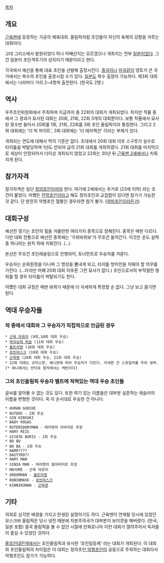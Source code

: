 [[목차]]
== 개요 ==
[[근육맨]]에 등장하는 가공의 체육대회. 올림픽처럼 초인들이 자신의 육체의 강함을 겨루는 대회이다. 

고대 그리스에서 발원되었다 하나 어째선지는 모르겠으나 개최지는 전부 [[일본]]이었다. 그건 일본이 초인격투기의 성지이기 때문이라고 한다.

각국에서 예선을 통해 대표 초인을 선발해 출장시킨다. [[중국]]이나 [[미국]]같이 영토가 큰 국가에서는 복수의 초인을 출장시킬 수가 있다. [[일본]]도 복수 출장이 가능하다. 제3회 대회에서는 나라마다 거의 2~4명씩 출전한다. (한국도 2명.)
== 역사 ==
우주초인위원회에서 주최하며 지금까지 총 22회의 대회가 개최되었다. 하지만 작품 중에서 그 경과가 묘사된 대회는 20회, 21회, 22회 3개의 대회뿐이다. 보통 작품에서 묘사된 횟수만 들어서 20회를 1회, 21회, 22회를 3회 초인 올림픽이라 통칭한다. 그리고 2회 대회에는 '더 빅 파이트', 3회 대회에는 '더 레저렉션' 이라는 부제가 있다.

개최되는 연도에 대해서 딱히 기준은 없다. 초대에서 20회 대회 이후 스구루가 실수로 타이틀을 박탈당하며 1년도 안되어 급히 21회 대회를 개최하였다. 21회 대회를 마지막으로 세상이 안정되어서 더이상 개최되지 않았고 22회는 30년 뒤 [[근육맨 2세]]에서나 치뤄지게 된다.
== 참가자격 ==
참가자격은 일단 [[정의초인]]이어야 한다. 여기에 2세에서는 추가로 (23세 이하) 라는 조건이 붙었다. 어쨌든 [[잔학초인]]이라고 해도 정의초인과 교집합이 있다면 참가가 가능한 것 같다. 단 완전히 악행초인 혈통인 경우라면 참가 불가. ([[악마초인]]이라든가)
== 대회구성 ==
예선전 경기는 초인의 힘을 겨룰만한 여러가지 종목으로 정해진다. 종목은 매번 다르다. 다만 대회 전통으로 예선전 종목에는 '가위바위보'가 무조건 들어간다. 이것은 운도 실력 중 하나라는 원칙 하에 치뤄진다. (...)

본선은 무조건 초인레슬링으로 진행되어, 토너먼트로 우승자를 겨룬다.

우승자는 순회원정을 다니며 그 명성을 뽐내게 되고, 타이틀 방어전을 치뤄야 할 의무를 가진다. (...라지만 어째 20회 대회 이후론 그런 묘사가 없다.) 초인으로서의 부적절한 행위를 할 경우 타이틀이 박탈되기도 한다.

어쨌든 대회 규정은 매번 바뀌기 때문에 더 자세하게 특정할 순 없다. 그냥 보고 즐기면 된다.

== 역대 우승자들 == 
=== 작 중에서 대회와 그 우승자가 직접적으로 언급된 경우 ===
 * [[근육 마유미]] (9회,10회 대회 우승)
 * [[하라보테 머슬]] (11회 대회 우승)
 * [[울트라맨]] (18회 대회 우승)
 * [[로빈마스크]] (19회 대회 우승)
 * [[근육맨]] (20회 대회 우승, 21회 대회 우승)
 * 22회 대회는 코믹스판, 애니판에 따라 우승자가 다르다. 자세한 건 스포일러를 우려 생략.[* 애니에서는 만타로 원작에서는 케빈이다]
=== 그외 초인올림픽 우승자 벨트에 적혀있는 역대 우승 초인들 ===
글씨를 알아볼 수 없는 것도 있다.  또한 여기 있는 이름들은 대부분 실존하는 레슬러의 이름을 변형한 것이다. 꼭 이 순서대로 우승한 건 아니다.
 * HURAN GOOCHI
 * RUTERS - 2회 우승
 * GIN KINSUKI 
 * BADY ROGAS
 * RUTERSDORYMAN - 테리맨의 아버지로 추정
 * HARY REIS
 * GIYATK BURIS - 2회 우승
 * BO BU
 * BA BA - 2회 우승
 * HARR????
 * DASTYRO??
 * HARY MAN
 * SINIA MAN - 테리맨의 할아버지로 추정
 * MAYUMI - 근육 마유미
 * URDORMAN - [[울트라맨]] 
 * ROBINMASK - [[로빈마스크]] 
 * KINNIKUMAN - [[근육맨]] 
== 기타 ==
의외로 심각한 배경을 가지고 탄생된 설정이기도 하다. 근육맨이 연재될 당시에 있었던 모스크바 올림픽은 당시 냉전 때문에 자본주의국가 대부분이 보이콧을 해버렸다. (한국,일본 포함) 결국 올림픽을 볼 수 없던 시절에 만화로나마 이런 대회가 열려주어서 독자들이 즐길 수 있었던 것이다.

[[올초인대진격]]에서는 초인올림픽과 유사한 '초인일등제' 라는 대회가 개최된다. 이 대회와 초인올림픽의 차이점은 이 대회는 정의초인,[[악행초인]]이 공동으로 주최하는 대회라서 악행초인도 참가가 가능하다.
